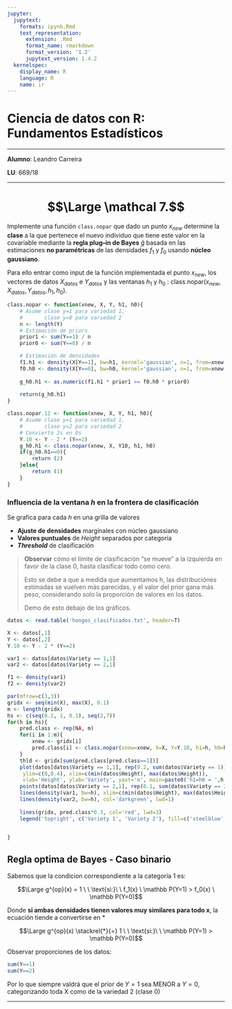 ```yaml
---
jupyter:
  jupytext:
    formats: ipynb,Rmd
    text_representation:
      extension: .Rmd
      format_name: rmarkdown
      format_version: '1.2'
      jupytext_version: 1.4.2
  kernelspec:
    display_name: R
    language: R
    name: ir
---
```


# Ciencia de datos con R: Fundamentos Estadísticos

---

**Alumno**: Leandro Carreira

**LU**: 669/18

---


# $$\Large \mathcal 7.$$

Implemente una función `class.nopar` que dado un punto $x_{new}$ determine la **clase** a la que pertenece el nuevo individuo que tiene este valor en la covariable mediante la **regla plug–in de Bayes** $\widehat g$ basada en las estimaciones **no paramétricas** de las densidades $f_1$ y $f_0$ usando **núcleo gaussiano**.

Para ello entrar como input de la función implementada el punto $x_{new}$, los vectores de datos $X_{datos}$ e $Y_{datos}$ y las ventanas $h_1$ y $h_0$ : $\text{class.nopar}(x_{new}, X_{datos}, Y_{datos},h_1 ,h_0)$.

```r
class.nopar <- function(xnew, X, Y, h1, h0){
    # Asume clase y=1 para variedad 1,
    #       clase y=0 para variedad 2
    n <- length(Y)
    # Estimación de priors
    prior1 <- sum(Y==1) / n
    prior0 <- sum(Y==0) / n

    # Estimación de densidades
    f1.h1 <- density(X[Y==1], bw=h1, kernel='gaussian', n=1, from=xnew, to=xnew)$y
    f0.h0 <- density(X[Y==0], bw=h0, kernel='gaussian', n=1, from=xnew, to=xnew)$y
    
    g_h0.h1 <- as.numeric(f1.h1 * prior1 >= f0.h0 * prior0)
    
    return(g_h0.h1)
}
```

```r
class.nopar.12 <- function(xnew, X, Y, h1, h0){
    # Asume clase y=1 para variedad 1,
    #       clase y=2 para variedad 2
    # Convierto 2s en 0s
    Y.10 <- Y - 2 * (Y==2)
    g_h0.h1 <- class.nopar(xnew, X, Y10, h1, h0)
    if(g_h0.h1==0){
        return (2)
    }else{
        return (1)
    }
}
```

### Influencia de la ventana $h$ en la frontera de clasificación

Se grafica para cada $h$ en una grilla de valores

* **Ajuste de densidades** marginales con núcleo gaussiano
* **Valores puntuales** de *Height* separados por categoría
* ***Threshold*** de clasificación

> **Observar** cómo el límite de clasificación "se mueve" a la izquierda en favor de la clase 0, hasta clasificar todo como cero.
>
> Esto se debe a que a medida que aumentamos h, las distribuciónes estimadas se vuelven más parecidas, y el valor del prior gana más peso, considerando solo la proporción de valores en los datos.
>
> Demo de esto debajo de los gráficos.



```r
datos <- read.table('hongos_clasificados.txt', header=T)
```

```r
X <- datos[,1]
Y <- datos[,2]
Y.10 <- Y - 2 * (Y==2)
```

```r
var1 <- datos[datos$Variety == 1,1]
var2 <- datos[datos$Variety == 2,1]
```

```r
f1 <- density(var1)
f2 <- density(var2)
```

```r
par(mfrow=c(3,3))
gridx <- seq(min(X), max(X), 0.1)
m <- length(gridx)
hs <- c(seq(0.1, 1, 0.1), seq(2,7))
for(h in hs){
    pred.class <- rep(NA, m)
    for(i in 1:m){
        xnew <- gridx[i]
        pred.class[i] <- class.nopar(xnew=xnew, X=X, Y=Y.10, h1=h, h0=h)
    }
    thld <- gridx[sum(pred.class[pred.class==1])]
    plot(datos[datos$Variety == 1,1], rep(0.2, sum(datos$Variety == 1)), col='steelblue',
     ylim=c(0,0.4), xlim=c(min(datos$Height), max(datos$Height)),
     xlab='Height', ylab='Variety', yaxt='n', main=paste0('h1=h0 = ',h,'\nthld @ ',thld), cex=0.6, pch=20)
    points(datos[datos$Variety == 2,1], rep(0.1, sum(datos$Variety == 2)), cex=0.6, pch=20,  col='darkgreen')
    lines(density(var1, bw=h), xlim=c(min(datos$Height), max(datos$Height)), col='steelblue', lwd=1)
    lines(density(var2, bw=h), col='darkgreen', lwd=1)
    
    lines(gridx, pred.class*0.3, col='red', lwd=3)
    legend('topright', c('Variety 1', 'Variety 2'), fill=c('steelblue','darkgreen','red'), bg=NA, border=NA, box.lty=0)

    
}
```

## Regla optima de Bayes - Caso binario

Sabemos que la condicion correspondiente a la categoría 1 es:

$$\Large g^{op}(x) = 1 \ \ \text{si:}\ \  f_1(x) \ \mathbb P(Y=1) > f_0(x) \  \mathbb P(Y=0)$$

Donde **si ambas densidades tienen valores muy similares para todo x**, la ecuación tiende a convertirse en $*$

$$\Large g^{op}(x) \stackrel{*}{=} 1 \ \ \text{si:}\ \ \mathbb P(Y=1) >  \mathbb P(Y=0)$$



Observar proporciones de los datos:

```r
sum(Y==1)
sum(Y==2)
```

Por lo que siempre valdrá que el prior de $Y=1$ sea MENOR a $Y=0$, categorizando toda X como de la variedad 2 (clase 0)


---

